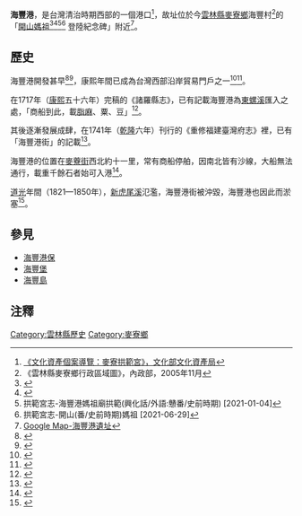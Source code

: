 '''海豐港'''，是台灣清治時期西部的一個港口<ref>[https://archive.is/20121222011157/http://www.boch.gov.tw/boch/frontsite/cultureassets/caseBasicInfoAction.do?method=doViewCaseBasicInfo&caseId=PA10107000022&version=1&assetsClassifyId=1.1&menuId=301 《文化資產個案導覽：麥寮拱範宮》，文化部文化資產局]</ref>，故址位於今[[雲林縣|雲林縣]][[麥寮鄉|麥寮鄉]]海豐村<ref>《雲林縣麥寮鄉行政區域圖》，內政部，2005年11月</ref>的「[[拱範宮|開山媽祖]]<ref>{{Cite web |url=https://ctext.org/wiki.pl?if=gb&chapter=168045#p20 |title=臺灣府志-宋(代時期/1279年)零丁洋(文天祥海豐五坡嶺/海豐港)敗遁者(興化軍/話) |accessdate=2020-12-19 |archive-date=2019-02-09 |archive-url=https://web.archive.org/web/20190209180122/https://ctext.org/wiki.pl?if=gb&chapter=168045#p20 |dead-url=no }}</ref><ref>{{Cite web |url=https://ctext.org/wiki.pl?if=gb&chapter=439488#p21 |title=彰化縣志-宋(代時期/960年)後(后/媽祖)興化(話) |accessdate=2020-12-19 |archive-date=2020-08-09 |archive-url=https://web.archive.org/web/20200809183444/https://ctext.org/wiki.pl?if=gb&chapter=439488#p21 |dead-url=no }}</ref><ref>拱範宮志-海豐港媽祖廟拱範(興化話/外語:戇番/史前時期) [2021-01-04]</ref><ref>拱範宮志-開山(番/史前時期)媽祖 [2021-06-29]</ref> 登陸紀念碑」附近<ref>[https://www.google.com.tw/maps/place/638雲林縣麥寮鄉雲3-1鄉道海豐港遺址/@23.7801552,120.2101318,17z/data=!4m2!3m1!1s0x346ea8faf9f18b95:0xa73a198359461b41 Google Map-海豐港遺址]</ref>。

== 歷史 ==
海豐港開發甚早<ref>{{Cite web |url=https://ctext.org/wiki.pl?if=gb&chapter=168045#p20 |title=臺灣府志-宋(代時期/1279年)零丁洋(文天祥海豐五坡嶺/海豐港) |access-date=2019-02-08 |archive-date=2019-02-09 |archive-url=https://web.archive.org/web/20190209180122/https://ctext.org/wiki.pl?if=gb&chapter=168045#p20 |dead-url=no }}</ref><ref>{{Cite web |url=https://ctext.org/wiki.pl?if=gb&chapter=856983#p7 |title=東瀛識略-海豐港宗元(朝/宋代時期) |access-date=2019-07-08 |archive-date=2019-09-12 |archive-url=https://web.archive.org/web/20190912145046/https://ctext.org/wiki.pl?if=gb&chapter=856983#p7 |dead-url=no }}</ref>，康熙年間已成為台灣西部沿岸貿易門戶之一<ref>{{Cite web |url=https://zh.m.wikisource.org/wiki/%E8%87%BA%E7%81%A3%E5%BA%9C%E5%BF%97_%28%E8%94%A3%E5%BF%97%29/%E5%8D%B707#水稅 |title=臺灣府志-1685年(海豐)港所(23.9904兩) |access-date=2022-01-09 |archive-date=2021-01-23 |archive-url=https://web.archive.org/web/20210123111238/https://zh.m.wikisource.org/wiki/%E8%87%BA%E7%81%A3%E5%BA%9C%E5%BF%97_(%E8%94%A3%E5%BF%97)/%E5%8D%B707#水稅 |dead-url=no }}</ref><ref>{{Cite web |url=https://ctext.org/wiki.pl?if=gb&chapter=501104#p126 |title=臺灣府志-海豐港所23.9904兩 |access-date=2018-10-27 |archive-date=2018-10-26 |archive-url=https://web.archive.org/web/20181026104313/https://ctext.org/wiki.pl?if=gb&chapter=501104#p126 |dead-url=no }}</ref>。

在1717年（[[康熙|康熙]]五十六年）完稿的《諸羅縣志》，已有記載海豐港為[[東螺溪|東螺溪]]匯入之處，「商船到此，載[[脂麻|脂麻]]、粟、豆」<ref>{{Cite book|url=http://ctext.org/wiki.pl?if=gb&chapter=520753#p26|title=諸羅縣志-卷一25|accessdate=2017-04-03|archive-date=2020-07-17|archive-url=https://web.archive.org/web/20200717035012/https://ctext.org/wiki.pl?if=gb&chapter=520753#p26|dead-url=no}}</ref>。

其後逐漸發展成肆，在1741年（[[乾隆|乾隆]]六年）刊行的《重修福建臺灣府志》裡，已有「海豐港街」的記載<ref>{{Cite book|url=http://ctext.org/wiki.pl?if=gb&chapter=525270#p62|title=重修福建臺灣府志-卷五61|accessdate=2017-07-06|archive-date=2020-02-16|archive-url=https://web.archive.org/web/20200216084949/https://ctext.org/wiki.pl?if=gb&chapter=525270#p62|dead-url=no}}</ref>。

海豐港的位置在[[麥藔街|麥藔街]]西北約十一里，常有商船停舶，因南北皆有沙線，大船無法通行，載重千餘石者始可入港<ref>{{Cite book|url=http://ctext.org/wiki.pl?if=gb&chapter=716801#p167|title=雲林縣採訪冊-卷二166|accessdate=2017-07-06|archive-date=2017-03-06|archive-url=https://web.archive.org/web/20170306035026/http://ctext.org/wiki.pl?if=gb&chapter=716801#p167|dead-url=no}}</ref>。

[[道光|道光]]年間（1821—1850年），[[新虎尾溪|新虎尾溪]]氾濫，海豐港街被沖毀，海豐港也因此而淤塞<ref>{{Cite web |url=https://www.mlvillage.gov.tw/form/Details.aspx?Parser=2,9,50,115,,,32 |title=《村里簡介：海豐村》，雲林縣麥寮鄉公所官網 |access-date=2018-10-27 |archive-date=2020-09-26 |archive-url=https://web.archive.org/web/20200926084857/https://www.mlvillage.gov.tw/form/Details.aspx?Parser=2,9,50,115,,,32 |dead-url=no }}</ref>。

== 參見 ==
*[[海豐港保|海豐港保]]
*[[海豐堡|海豐堡]]
*[[海豐島|海豐島]]

== 注釋 ==
<references />

[[Category:雲林縣歷史|Category:雲林縣歷史]]
[[Category:麥寮鄉|Category:麥寮鄉]]